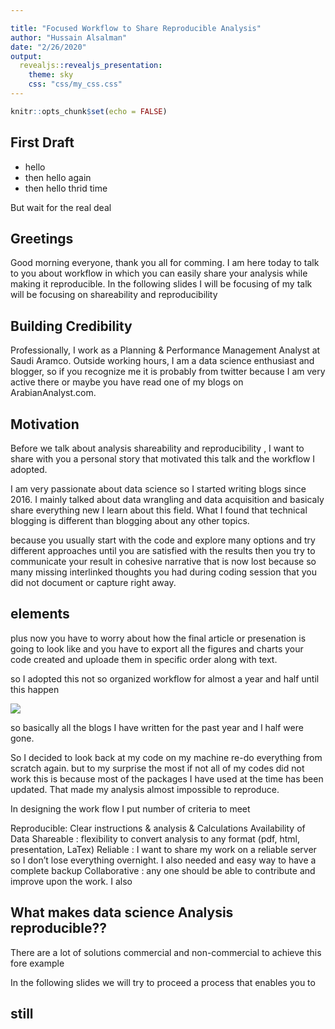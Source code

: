```yaml
---

title: "Focused Workflow to Share Reproducible Analysis"
author: "Hussain Alsalman"
date: "2/26/2020"
output:
  revealjs::revealjs_presentation:
    theme: sky
    css: "css/my_css.css"
---
```


```r
knitr::opts_chunk$set(echo = FALSE)
```

## First Draft

- hello 
- then hello again 
- then hello thrid time

But wait for the real deal 

## Greetings

Good morning everyone, thank you all for comming. I am here today to talk to you about workflow in which you can easily share your analysis while making it reproducible. In the following slides I will be focusing of my talk will be focusing on shareability and reproducibility 


## Building Credibility

Professionally, I work as a Planning & Performance Management Analyst at Saudi Aramco. Outside working hours, I am a data science enthusiast and blogger, so if you recognize me it is probably from twitter because I am very active there or maybe you have read one of my blogs on ArabianAnalyst.com.   


## Motivation 



Before we talk about analysis shareability and reproducibility , I want to share with you a personal story that motivated this talk and the workflow I adopted. 

I am very passionate about data science so I started writing blogs since 2016. I mainly talked about data wrangling and data acquisition and basicaly share everything new I learn about this field.  What I found that technical blogging is different than blogging about any other topics.

because you usually start with the code and explore many options  and try different approaches until you are satisfied with the results then you try to communicate your result in cohesive narrative that is now lost because so many missing interlinked thoughts you had during coding session that you did not document or capture right away. 

## elements
plus now you have to worry about how the final article or presenation is going to look like and you have to export all the figures and charts your code created and uploade them in specific order along with text. 

so I adopted this not so organized workflow for almost a year and  half until this happen

![](./images/broken_site.png)


so basically all the blogs I have written for the past year and I half were gone. 

So I decided to look back at my code on my machine  re-do everything from scratch again.  but to my surprise the most if not all of my codes did not work 
this is because  most of the packages I have used at the time has been updated. That made my analysis almost impossible to reproduce. 

In designing the work flow I put number of criteria  to meet 

Reproducible: Clear instructions & analysis & Calculations Availability of Data
Shareable : flexibility to convert analysis to any format (pdf, html, presentation, LaTex) 
Reliable : I want to share my work on a reliable server so I don’t lose everything overnight. I also needed and easy way to have a complete backup 
Collaborative : any one should be able to contribute and improve upon the work. I also 
 




## What makes data science Analysis reproducible??





There are a lot of solutions commercial and non-commercial to achieve this 
fore example 







In the following slides we will try to proceed a process that enables you to 



## still  




